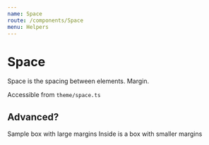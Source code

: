 ```yaml
---
name: Space
route: /components/Space
menu: Helpers
---
```




# Space

Space is the spacing between elements. Margin.

Accessible from `theme/space.ts`

## Advanced?

<Playground>
  <Box bg="bgEmotionGrassGreen" sx={{ borderRadius: "m" }} width="400px" my="xl" textAlign="center">Sample box with large margins
    <Box bg="bgEmotionGrassGreen" width="400px" my="xs" textAlign="center">Inside is a box with smaller margins</Box>
  </Box>
</Playground>


